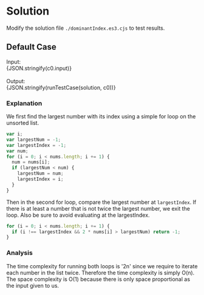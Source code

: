 


<Meta title="Data Structure/Array/1D/[747] Largest Number At Least Twice of Others/Solution/Javascript" />

# Solution

Modify the solution file `./dominantIndex.es3.cjs` to test results.

## Default Case

<Canvas withSource="open">
  <Story name="Case 0" parameters={{ docs: { source: { code } } }}>
    <div>
      <div>Input: </div>
      <div>{JSON.stringify(c0.input)}</div>
    </div>
    <br />
    <div>
      <div>Output: </div>
      <div>{JSON.stringify(runTestCase(solution, c0))}</div>
    </div>
  </Story>
</Canvas>

### Explanation

We first find the largest number with its index using a simple for loop on the unsorted list.

```js
var i;
var largestNum = -1;
var largestIndex = -1;
var num;
for (i = 0; i < nums.length; i += 1) {
  num = nums[i];
  if (largestNum < num) {
    largestNum = num;
    largestIndex = i;
  }
}
```

Then in the second for loop, compare the largest number at `largestIndex`. If there is at least a number that is not twice the largest number, we exit the loop. Also be sure to avoid evaluating at the largestIndex.

```js
for (i = 0; i < nums.length; i += 1) {
  if (i !== largestIndex && 2 * nums[i] > largestNum) return -1;
}
```

### Analysis

The time complexity for running both loops is '2n' since we require to iterate each number in the list twice. Therefore the time complexity is simply O(n). The space complexity is O(1) because there is only space proportional as the input given to us.
